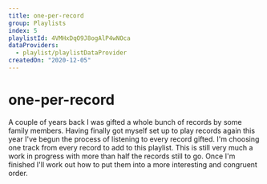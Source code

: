 ```yaml
---
title: one-per-record
group: Playlists
index: 5
playlistId: 4VMHxDqO9J8ogAlP4wNOca
dataProviders:
  - playlist/playlistDataProvider
createdOn: "2020-12-05"
---
```



# one-per-record

A couple of years back I was gifted a whole bunch of records by some family members. Having finally got myself set up to play records again this year I've begun the process of listening to every record gifted. I'm choosing one track from every record to add to this playlist. This is still very much a work in progress with more than half the records still to go. Once I'm finished I'll work out how to put them into a more interesting and congruent order.

<Playlist />
